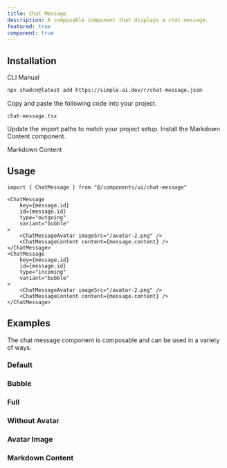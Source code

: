 ```yaml
---
title: Chat Message
description: A composable component that displays a chat message.
featured: true
component: true
---
```


<ComponentPreview name="chat-message-demo" description="A chat message" />

## Installation

<CodeTabs>

<TabsList>
  <TabsTrigger value="cli">CLI</TabsTrigger>
  <TabsTrigger value="manual">Manual</TabsTrigger>
</TabsList>
<TabsContent value="cli">

```bash
npx shadcn@latest add https://simple-ai.dev/r/chat-message.json
```

</TabsContent>

<TabsContent value="manual">

<Steps>

<Step>Copy and paste the following code into your project.</Step>

`chat-message.tsx`

<ComponentSource name="chat-message" />

<Step>Update the import paths to match your project setup.</Step>
<Step>Install the Markdown Content component.</Step>

<Link href="/docs/components/markdown-content">Markdown Content</Link>

</Steps>

</TabsContent>

</CodeTabs>

## Usage

```tsx
import { ChatMessage } from "@/components/ui/chat-message"
```

```tsx
<ChatMessage
    key={message.id}
    id={message.id}
    type="outgoing"
    variant="bubble"
>
    <ChatMessageAvatar imageSrc="/avatar-2.png" />
    <ChatMessageContent content={message.content} />
</ChatMessage>
<ChatMessage
    key={message.id}
    id={message.id}
    type="incoming"
    variant="bubble"
>
    <ChatMessageAvatar imageSrc="/avatar-2.png" />
    <ChatMessageContent content={message.content} />
</ChatMessage>
```

## Examples

The chat message component is composable and can be used in a variety of ways.

### Default

<ComponentPreview name="chat-message-demo-default" description="A chat message" />

### Bubble

<ComponentPreview name="chat-message-demo-bubble" description="A chat message" />

### Full

<ComponentPreview name="chat-message-demo-full" description="A chat message" />

### Without Avatar

<ComponentPreview name="chat-message-demo-without-avatar" description="A chat message without an avatar" />

### Avatar Image

<ComponentPreview name="chat-message-demo-avatar-image" description="A chat message with an avatar image" />

### Markdown Content

<ComponentPreview name="chat-message-demo-markdown-content" description="A chat message with markdown content" />